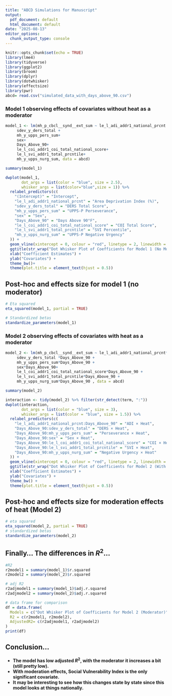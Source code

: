 ```yaml
---
title: "ABCD Simulations for Manuscript"
output:
  pdf_document: default
  html_document: default
date: "2025-08-13"
editor_options:
  chunk_output_type: console
---
```


```r
knitr::opts_chunk$set(echo = TRUE)
library(lme4)
library(tidyverse)
library(ggplot2)
library(broom)
library(dplyr)
library(dotwhisker)
library(effectsize)
library(pwr)
abcd= read.csv("simulated_data_with_days_above_90.csv")
```

### Model 1 observing effects of covariates without heat as a moderator

```r
model_1 <- lm(mh_p_cbcl__synd__ext_sum ~ le_l_adi_addr1_national_prcnt + 
     sdev_y_ders_total +
     mh_y_upps_pers_sum+
     sex+
     Days_Above_90+
     le_l_coi_addr1_coi_total_national_score+
     le_l_svi_addr1_total_prcntile+
     mh_y_upps_nurg_sum, data = abcd)
```

```r
summary(model_1)
```


```r
dwplot(model_1,
       dot_args = list(color = "blue", size = 2.5),
       whisker_args = list(color="blue",size = 1)) %>%
  relabel_predictors(c(
    "(Intercept)" = "Intercept",
    "le_l_adi_addr1_national_prcnt" = "Area Deprivation Index (%)",
    "sdev_y_ders_total" = "DERS Total Score", 
    "mh_y_upps_pers_sum" = "UPPS-P Perseverance",
    "sex" = "Sex",
    "Days_Above_90" = "Days Above 90°F",
    "le_l_coi_addr1_coi_total_national_score" = "COI Total Score",
    "le_l_svi_addr1_total_prcntile" = "SVI Percentile",
    "mh_y_upps_nurg_sum" = "UPPS-P Negative Urgency"
  )) +
  geom_vline(xintercept = 0, colour = "red", linetype = 2, linewidth = 1) +
  ggtitle(str_wrap("Dot Whisker Plot of Coefficients for Model 1 (No Moderator)", width =35)) +
  xlab("Coefficient Estimates") +
  ylab("Covariates") +
  theme_bw()+
  theme(plot.title = element_text(hjust = 0.5))
```

## Post-hoc and effects size for model 1 (no moderator)

```r
# Eta squared
eta_squared(model_1, partial = TRUE)

# Standardized betas
standardize_parameters(model_1)
```

### Model 2 observing effects of covariates with heat as a moderator

```r
model_2 <- lm(mh_p_cbcl__synd__ext_sum ~ le_l_adi_addr1_national_prcnt*Days_Above_90 + 
     sdev_y_ders_total *Days_Above_90 +
     mh_y_upps_pers_sum*Days_Above_90 +
     sex*Days_Above_90+
     le_l_coi_addr1_coi_total_national_score*Days_Above_90 +
     le_l_svi_addr1_total_prcntile*Days_Above_90 +
     mh_y_upps_nurg_sum*Days_Above_90 , data = abcd)
```

```r
summary(model_2)
```

```r
interaction <- tidy(model_2) %>% filter(str_detect(term, ":"))
dwplot(interaction,
       dot_args = list(color = "blue", size = 3),
       whisker_args = list(color = "blue", size = 1.5)) %>%
  relabel_predictors(c(
    "le_l_adi_addr1_national_prcnt:Days_Above_90" = "ADI × Heat",
    "Days_Above_90:sdev_y_ders_total" = "DERS × Heat", 
    "Days_Above_90:mh_y_upps_pers_sum" = "Perseverance × Heat",
    "Days_Above_90:sex" = "Sex × Heat",
    "Days_Above_90:le_l_coi_addr1_coi_total_national_score" = "COI × Heat",
    "Days_Above_90:le_l_svi_addr1_total_prcntile" = "SVI × Heat",
    "Days_Above_90:mh_y_upps_nurg_sum" = "Negative Urgency × Heat"
  )) +
  geom_vline(xintercept = 0, colour = "red", linetype = 2, linewidth = 1) +
  ggtitle(str_wrap("Dot Whisker Plot of Coefficients for Model 2 (With Moderator)", width = 35)) +
  xlab("Coefficient Estimates") +
  ylab("Covariates") +
  theme_bw() +
  theme(plot.title = element_text(hjust = 0.5))
```

## Post-hoc and effects size for moderation effects of heat (Model 2)

```r
# eta squared
eta_squared(model_2, partial = TRUE)
# standardized betas
standardize_parameters(model_2) 
```

## Finally... The differences in $R^2$... 

```r
#R2
r2model1 = summary(model_1)$r.squared
r2model2 = summary(model_2)$r.squared

# adj R2
r2adjmodel1 = summary(model_1)$adj.r.squared
r2adjmodel2 = summary(model_2)$adj.r.squared

# data frame for comparison
df = data.frame(
  Models = c("Dot Whisker Plot of Coefficients for Model 2 (Moderator)"),
  R2 = c(r2model1, r2model2),
  AdjustedR2= c(r2adjmodel1, r2adjmodel2)
)
print(df)
```

## Conclusion...

 * **The model has  low adjusted $R^2$, with the moderator it increases a bit (still pretty low).**
* **With moderation effects, Social Vulnerability Index is the only significant covariate.**
 * **It may be interesting to see how this changes state by state since this model looks at things nationally.**






